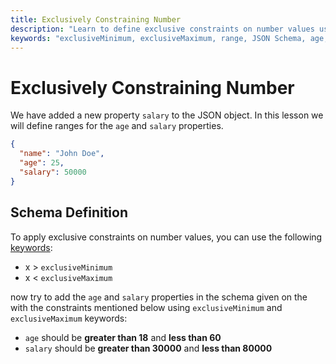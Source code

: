 ```yaml
---
title: Exclusively Constraining Number
description: "Learn to define exclusive constraints on number values using exclusiveMinimum and exclusiveMaximum keywords in JSON Schema, with examples for age and salary properties."
keywords: "exclusiveMinimum, exclusiveMaximum, range, JSON Schema, age, salary"
---
```


# Exclusively Constraining Number

We have added a new property `salary` to the JSON object. In this lesson we will define ranges for the `age` and `salary` properties.




```json highlightLineStart={4}
{
  "name": "John Doe",
  "age": 25,
  "salary": 50000
}
```


## Schema Definition

To apply exclusive constraints on number values, you can use the following [keywords](https://json-schema.org/learn/glossary#keyword):

- x > `exclusiveMinimum`
- x < `exclusiveMaximum`


now try to add the `age` and `salary` properties in the schema given on the <SideEditorLink/> with the constraints mentioned below using `exclusiveMinimum` and `exclusiveMaximum` keywords:

- `age` should be **greater than 18** and **less than 60**
- `salary` should be **greater than 30000** and **less than 80000**



